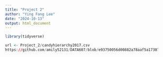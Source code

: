 ```yaml
---
title: "Project 2"
author: "Ying Fang Lee"
date: "2024-10-13"
output: html_document
---
```

```r
library(tidyverse)
```

```r
url <- Project_2/candyhierarchy2017.csv
https://github.com/amily52131/DATA607/blob/e93750056d00882a78aaf5a173074e51fa3eacc5/Project_2/candyhierarchy2017.csv
```

